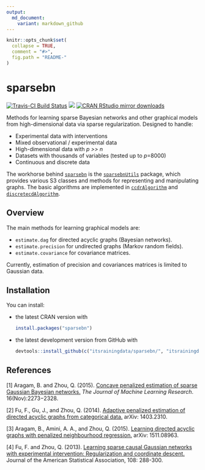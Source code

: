 ```yaml
---
output:
  md_document:
    variant: markdown_github
---
```


```r
knitr::opts_chunk$set(
  collapse = TRUE,
  comment = "#>",
  fig.path = "README-"
)
```

# sparsebn

[![Travis-CI Build Status](https://travis-ci.org/itsrainingdata/sparsebn.svg?branch=master)](https://travis-ci.org/itsrainingdata/sparsebn)
[![](http://www.r-pkg.org/badges/version/sparsebn)](http://www.r-pkg.org/pkg/sparsebn)
[![CRAN RStudio mirror downloads](http://cranlogs.r-pkg.org/badges/sparsebn)](http://www.r-pkg.org/pkg/sparsebn)

Methods for learning sparse Bayesian networks and other graphical models from high-dimensional data via sparse regularization. Designed to handle:

- Experimental data with interventions 
- Mixed observational / experimental data
- High-dimensional data with _p >> n_
- Datasets with thousands of variables (tested up to _p_=8000)
- Continuous and discrete data

The workhorse behind [`sparsebn`](http://www.github.com/itsrainingdata/sparsebn/) is the [`sparsebnUtils`](http://www.github.com/itsrainingdata/sparsebnUtils/)
package, which provides various S3 classes and methods for representing and manipulating graphs. The basic algorithms are implemented in [`ccdrAlgorithm`](http://www.github.com/itsrainingdata/ccdrAlgorithm/) and [`discretecdAlgorithm`](http://www.github.com/gujyjean/discretecdAlgorithm/).

## Overview

The main methods for learning graphical models are:

* `estimate.dag` for directed acyclic graphs (Bayesian networks).
* `estimate.precision` for undirected graphs (Markov random fields).
* `estimate.covariance` for covariance matrices.

Currently, estimation of precision and covariances matrices is limited to Gaussian data.

## Installation

You can install:

* the latest CRAN version with

    ```R
    install.packages("sparsebn")
    ````

* the latest development version from GitHub with

    ```R
    devtools::install_github(c("itsrainingdata/sparsebn/", "itsrainingdata/sparsebnUtils/dev", "itsrainingdata/ccdrAlgorithm/dev", "gujyjean/discretecdAlgorithm"))
    ```

## References

\[1\] Aragam, B. and Zhou, Q. (2015). [Concave penalized estimation of sparse Gaussian Bayesian networks.](http://jmlr.org/papers/v16/aragam15a.html) _The Journal of Machine Learning Research_. 16(Nov):2273−2328. 

\[2\] Fu, F., Gu, J., and Zhou, Q. (2014). [Adaptive penalized estimation of directed acyclic graphs from categorical data.](http://arxiv.org/abs/1403.2310) arXiv: 1403.2310. 

\[3\] Aragam, B., Amini, A. A., and Zhou, Q. (2015). [Learning directed acyclic graphs with penalized neighbourhood regression.](http://arxiv.org/abs/1511.08963) arXiv: 1511.08963.

\[4\] Fu, F. and Zhou, Q. (2013). [Learning sparse causal Gaussian networks with experimental intervention: Regularization and coordinate descent.](http://amstat.tandfonline.com/doi/abs/10.1080/01621459.2012.754359) Journal of the American Statistical Association, 108: 288-300.

